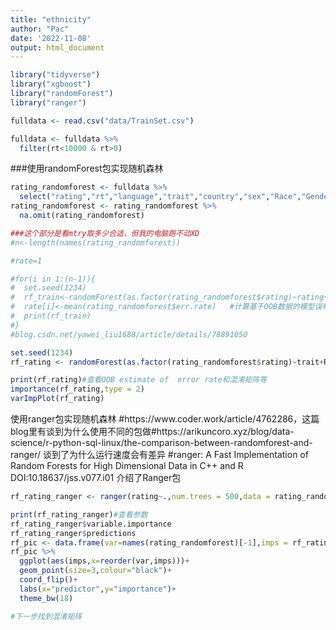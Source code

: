 ```yaml
---
title: "ethnicity"
author: "Pac"
date: '2022-11-08'
output: html_document
---
```


```r
library("tidyverse")
library("xgboost")
library("randomForest")
library("ranger")
```

```r
fulldata <- read.csv("data/TrainSet.csv")
```

```r
fulldata <- fulldata %>% 
  filter(rt<10000 & rt>0)
```

###使用randomForest包实现随机森林
```r
rating_randomforest <- fulldata %>% 
  select("rating","rt","language","trait","country","sex","Race","Gender","ethnicity.y")
rating_randomforest <- rating_randomforest %>% 
  na.omit(rating_randomforest)

###这个部分是看mtry取多少合适，但我的电脑跑不动XD
#n<-length(names(rating_randomforest)) 

#rate=1

#for(i in 1:(n-1)){
#  set.seed(1234)
#  rf_train<-randomForest(as.factor(rating_randomforest$rating)~rating+rt+language,data=rating_randomforest,mtry=i,ntree=500)
#  rate[i]<-mean(rating_randomforest$err.rate)   #计算基于OOB数据的模型误判率均值
#  print(rf_train)    
#}
#blog.csdn.net/yawei_liu1688/article/details/78891050
```

```r
set.seed(1234)
rf_rating <- randomForest(as.factor(rating_randomforest$rating)~trait+Race+Gender+ethnicity.y+rt,data=rating_randomforest,mtry=3,ntree=500,importance = TRUE,proximity=FALSE)
```

```r
print(rf_rating)#查看OOB estimate of  error rate和混淆矩阵等
importance(rf_rating,type = 2)
varImpPlot(rf_rating)
```



使用ranger包实现随机森林
#https://www.coder.work/article/4762286，这篇blog里有谈到为什么使用不同的包做#https://arikuncoro.xyz/blog/data-science/r-python-sql-linux/the-comparison-between-randomforest-and-ranger/ 谈到了为什么运行速度会有差异
#ranger: A Fast Implementation of Random Forests for High Dimensional Data in C++ and R DOI:10.18637/jss.v077.i01 介绍了Ranger包
```r
rf_rating_ranger <- ranger(rating~.,num.trees = 500,data = rating_randomforest,mtry = 3,importance = "impurity")
```

```r
print(rf_rating_ranger)#查看参数
rf_rating_ranger$variable.importance
rf_rating_ranger$predictions
rf_pic <- data.frame(var=names(rating_randomforest)[-1],imps = rf_rating_ranger$variable.importance/max(rf_rating_ranger$variable.importance))#以下是将重要性可视化
rf_pic %>% 
  ggplot(aes(imps,x=reorder(var,imps)))+
  geom_point(size=3,colour="black")+
  coord_flip()+
  labs(x="predictor",y="importance")+
  theme_bw(18)

#下一步找到混淆矩阵
```






